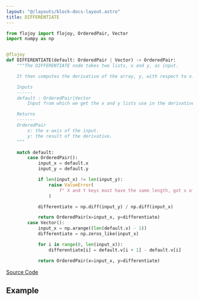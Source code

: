 ```yaml
---
layout: "@/layouts/block-docs-layout.astro"
title: DIFFERENTIATE
---
```



<PythonDocsDisplay docstring={docstring} />

```python
from flojoy import flojoy, OrderedPair, Vector
import numpy as np


@flojoy
def DIFFERENTIATE(default: OrderedPair | Vector) -> OrderedPair:
    """The DIFFERENTIATE node takes two lists, x and y, as input.

    It then computes the derivative of the array, y, with respect to x.

    Inputs
    ------
    default : OrderedPair|Vector
        Input from which we get the x and y lists use in the derivative.

    Returns
    -------
    OrderedPair
        x: the x-axis of the input.
        y: the result of the derivative.
    """

    match default:
        case OrderedPair():
            input_x = default.x
            input_y = default.y

            if len(input_x) != len(input_y):
                raise ValueError(
                    f" X and Y keys must have the same length, got x of length {len(input_x)} and y {len(input_y)}"
                )

            differentiate = np.diff(input_y) / np.diff(input_x)

            return OrderedPair(x=input_x, y=differentiate)
        case Vector():
            input_x = np.arange((len(default.v) - 1))
            differentiate = np.zeros_like(input_x)

            for i in range(0, len(input_x)):
                differentiate[i] = default.v[i + 1] - default.v[i]

            return OrderedPair(x=input_x, y=differentiate)

```

[Source Code](https://github.com/flojoy-ai/blocks/blob/main/blocks/TRANSFORMERS/CALCULUS/DIFFERENTIATE/DIFFERENTIATE.py)

## Example
